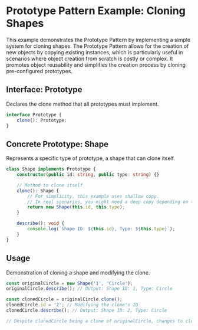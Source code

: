 # Prototype Pattern Example: Cloning Shapes

This example demonstrates the Prototype Pattern by implementing a simple system for cloning shapes. The Prototype Pattern allows for the creation of new objects by copying existing instances, which is particularly useful in scenarios where object creation from scratch is costly or complex. It promotes object reusability and simplifies the creation process by cloning pre-configured prototypes.

## Interface: Prototype

Declares the clone method that all prototypes must implement.

```typescript
interface Prototype {
	clone(): Prototype;
}
```

## Concrete Prototype: Shape

Represents a specific type of prototype, a shape that can clone itself.

```typescript
class Shape implements Prototype {
	constructor(public id: string, public type: string) {}

	// Method to clone itself
	clone(): Shape {
		// For simplicity, this example uses shallow copy.
		// In real scenarios, you might need a deep copy depending on the complexity of the object's structure.
		return new Shape(this.id, this.type);
	}

	describe(): void {
		console.log(`Shape ID: ${this.id}, Type: ${this.type}`);
	}
}
```

## Usage

Demonstration of cloning a shape and modifying the clone.

```typescript
const originalCircle = new Shape('1', 'Circle');
originalCircle.describe(); // Output: Shape ID: 1, Type: Circle

const clonedCircle = originalCircle.clone();
clonedCircle.id = '2'; // Modifying the clone's ID
clonedCircle.describe(); // Output: Shape ID: 2, Type: Circle

// Despite clonedCircle being a clone of originalCircle, changes to clonedCircle do not affect the original.
```

